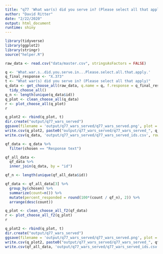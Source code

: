 ```yaml
---
title: "q77 'What war(s) did you serve in? (Please select all that apply)'"
author: "David Ritter"
date: "2/22/2020"
output: html_document
runtime: shiny
---
```


```r
library(tidyverse)
library(ggplot2)
library(stringr)
source("helper.R")
```

```r
raw_data <- read.csv("data/master.csv", stringsAsFactors = FALSE)
```

```r
q <- 'What.war.s..did.you.serve.in...Please.select.all.that.apply.'
q_final_response <- "X.373"
t <- "What war(s) did you serve in? (Please select all that apply)"
q_data <- get_choose_all(raw_data, q.name = q, f.response = q_final_response) %>%
  tidy_choose_all()
q_n <- length(unique(q_data$id))
q_plot <- clean_choose_all(q_data)
r <- plot_choose_all(q_plot)
r
```

```r
q_plot2 <- rbind(q_plot, t)
dir.create("output/q77_wars_served")
ggsave(filename = 'output/q77_wars_served/q77_wars_served.png', plot = r, device = 'png')
write.csv(q_plot2, paste0("output/q77_wars_served/q77_wars_served_", q_n,".csv"), row.names=F)
write.csv(q_data, 'output/q77_wars_served/q77_wars_served_ids.csv', row.names = FALSE)
```


```r
qf_data <- q_data %>%
  filter(chosen == "Response text")
```

```r
qf_all_data <- 
  qf_data %>%
  inner_join(q_data, by = "id")

qf_n <- length(unique(qf_all_data$id))

qf_data <- qf_all_data[3] %>%
  group_by(chosen) %>%
  summarize(count=n()) %>%
  mutate(percent_responded = round(100*(count / qf_n), 2)) %>%
  arrange(desc(count))
```

```r
q_plot <- clean_choose_all_f2(qf_data)
r <- plot_choose_all_f2(q_plot)
r
```

```r
q_plot2 <- rbind(q_plot, t)
dir.create("output/q77_wars_served")
ggsave(filename = 'output/q77_wars_served/q77_wars_served.png', plot = r, device = 'png')
write.csv(q_plot2, paste0("output/q77_wars_served/q77_wars_served_", qf_n,".csv"), row.names=F)
write.csv(qf_all_data, 'output/q77_wars_served/q77_wars_served_ids.csv', row.names = FALSE)
```

